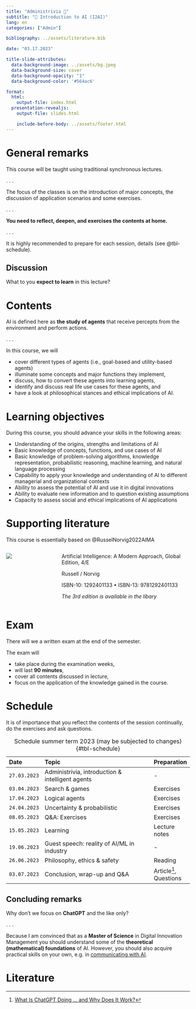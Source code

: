```yaml
---
title: "Administrivia 🧐"
subtitle: "🧠 Introduction to AI (I2AI)"
lang: en
categories: ["Admin"]

bibliography: ../assets/literature.bib

date: "03.17.2023"

title-slide-attributes:
  data-background-image: ../assets/bg.jpeg
  data-background-size: cover
  data-background-opacity: "1"
  data-background-color: '#564ac6'

format: 
  html:
    output-file: index.html
  presentation-revealjs:
    output-file: slides.html

    include-before-body: ../assets/footer.html
---
```


# {.html-hidden .unlisted background-color=black background-iframe="https://www.mentimeter.com/app/presentation/aly6sweyozwy1ke9ag9x7topk535qdno/embed"}

# General remarks

This course will be taught using traditional synchronous lectures. 

. . .

The focus of the classes is on the introduction of major concepts, the discussion of application scenarios and some exercises.

. . .

**You need to reflect, deepen, and exercises the contents at home.**

. . .

It is highly recommended to prepare for each session, details (see @tbl-schedule).

## Discussion {.html-hidden .unlisted .discussion-slide background-color=black}

:::{.large}
What to you **expect to learn** in this lecture?
:::

# Contents

AI is defined here as **the study of agents** that receive percepts from the environment and perform actions.

. . .

In this course, we will 

:::{.incremental}

- cover different types of agents (i.e., goal-based and utility-based agents)
- illuminate some concepts and major functions they implement,
- discuss, how to convert these agents into learning agents,
- identify and discuss real life use cases for these agents, and
- have a look at philosophical stances and ethical implications of AI.

:::

# Learning objectives

During this course, you should advance your skills in the following areas:

::: {.incremental}
- Understanding of the origins, strengths and limitations of AI
- Basic knowledge of concepts, functions, and use cases of AI
- Basic knowledge of problem-solving algorithms, knowledge representation, probabilistic reasoning, machine learning, and natural language processing
- Capability to apply your knowledge and understanding of AI to different managerial and organizational contexts
- Ability to assess the potential of AI and use it in digital innovations
- Ability to evaluate new information and to question existing assumptions
- Capacity to assess social and ethical implications of AI applications
:::

# Supporting literature

This course is essentially based on @RusselNorvig2022AIMA

::::{.columns}
:::{.column width="30%"}

![](images/RusselNorvig2022AIMA.jpeg)

:::
:::{.column}
Artificial Intelligence: A Modern Approach, Global Edition, 4/E  

Russell / Norvig

ISBN-10: 1292401133 • ISBN-13: 9781292401133  

*The 3rd edition is available in the libary*
:::
::::

# Exam

There will we a written exam at the end of the semester. 

The exam will

:::{.incremental}
- take place during the examination weeks,
- will last __90 minutes__,
- cover all contents discussed in lecture,
- focus on the application of the knowledge gained in the course.
:::


# Schedule {.scrollable}

::: {.notes}
It is of importance that you reflect the contents of the session continually, do the exercises and ask questions.
:::

| Date         | Topic                                              | Preparation      |
|:-------------|:---------------------------------------------------|:-----------------|
| `27.03.2023` | Administrivia, introduction & intelligent agents   | -
| `03.04.2023` | Search & games                                     | Exercises
| `17.04.2023` | Logical agents                                     | Exercises
| `24.04.2023` | Uncertainty & probabilistic                        | Exercises
| `08.05.2023` | Q&A: Exercises                                     | Exercises
| `15.05.2023` | Learning                                           | Lecture notes
| `19.06.2023` | Guest speech: reality of AI/ML in industry         | -
| `26.06.2023` | Philosophy, ethics & safety                        | Reading
| `03.07.2023` | Conclusion, wrap-up and Q&A                        | Article^[[What Is ChatGPT Doing … and Why Does It Work?](https://writings.stephenwolfram.com/2023/02/what-is-chatgpt-doing-and-why-does-it-work/)], Questions

: Schedule summer term 2023 (may be subjected to changes) {#tbl-schedule}

## Concluding remarks {.html-hidden .unlisted .discussion-slide background-color=black}

:::{.large}
Why don't we focus on **ChatGPT** and the like only?
:::

. . .

Because I am convinced that as a **Master of Science** in Digital Innovation Management you should understand some of the **theoretical (mathematical) foundations** of AI.
However, you should also acquire practical skills on your own, e.g. in [communicating with AI](https://learnprompting.org/).

# Literature

::: {#refs}
:::